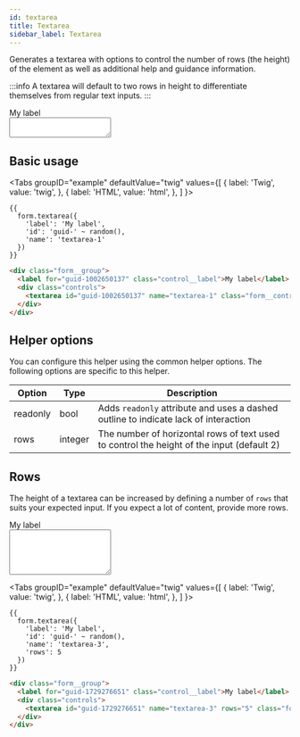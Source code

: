 ```yaml
---
id: textarea
title: Textarea
sidebar_label: Textarea
---
```



Generates a textarea with options to control the number of rows (the height) of the element as well as additional help and guidance information.

:::info
A textarea will default to two rows in height to differentiate themselves from regular text inputs.
:::

<div className="d-example">
  <div className="form__group">
    <label htmlFor="guid-1002650137" className="control__label">My label</label>
    <div className="controls">
      <textarea id="guid-1002650137" name="textarea-1" className="form__control textarea"></textarea>
    </div>
  </div>
</div>

## Basic usage

<Tabs
  groupID="example"
  defaultValue="twig"
  values={[
    { label: 'Twig', value: 'twig', },
    { label: 'HTML', value: 'html', },
  ]
}>
<TabItem value="twig">

```twig
{{
  form.textarea({
    'label': 'My label',
    'id': 'guid-' ~ random(),
    'name': 'textarea-1'
  })
}}
```

</TabItem>
<TabItem value="html">

```html
<div class="form__group">
  <label for="guid-1002650137" class="control__label">My label</label>
  <div class="controls">
    <textarea id="guid-1002650137" name="textarea-1" class="form__control textarea"></textarea>
  </div>
</div>
```

</TabItem>
</Tabs>

## Helper options

You can configure this helper using the common helper options. The following options are specific to this helper.

| Option | Type | Description |
| ------ | ---- | ----------- |
| readonly | bool | Adds `readonly` attribute and uses a dashed outline to indicate lack of interaction |
| rows | integer | The number of horizontal rows of text used to control the height of the input (default 2) |

## Rows

The height of a textarea can be increased by defining a number of `rows` that suits your expected input. If you expect a lot of content, provide more rows.

<div className="d-example">
  <div className="form__group">
    <label htmlFor="guid-1729276651" className="control__label">My label</label>
    <div className="controls">
      <textarea id="guid-1729276651" name="textarea-3" rows="5" className="form__control textarea"></textarea>
    </div>
  </div>
</div>

<Tabs
  groupID="example"
  defaultValue="twig"
  values={[
    { label: 'Twig', value: 'twig', },
    { label: 'HTML', value: 'html', },
  ]
}>
<TabItem value="twig">

```twig {6}
{{
  form.textarea({
    'label': 'My label',
    'id': 'guid-' ~ random(),
    'name': 'textarea-3',
    'rows': 5
  })
}}
```

</TabItem>
<TabItem value="html">

```html
<div class="form__group">
  <label for="guid-1729276651" class="control__label">My label</label>
  <div class="controls">
    <textarea id="guid-1729276651" name="textarea-3" rows="5" class="form__control textarea"></textarea>
  </div>
</div>
```

</TabItem>
</Tabs>